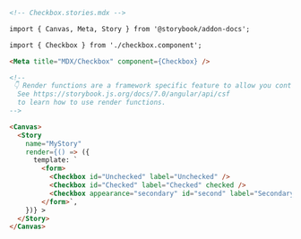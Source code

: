 ```md
<!-- Checkbox.stories.mdx -->

import { Canvas, Meta, Story } from '@storybook/addon-docs';

import { Checkbox } from './checkbox.component';

<Meta title="MDX/Checkbox" component={Checkbox} />

<!--
 👇 Render functions are a framework specific feature to allow you control on how the component renders.
  See https://storybook.js.org/docs/7.0/angular/api/csf
  to learn how to use render functions.
-->

<Canvas>
  <Story 
    name="MyStory"
    render={() => ({
      template: `
        <form>
          <Checkbox id="Unchecked" label="Unchecked" /> 
          <Checkbox id="Checked" label="Checked" checked /> 
          <Checkbox appearance="secondary" id="second" label="Secondary" checked /> 
        </form>`,
    })} >
  </Story>
</Canvas>
```

